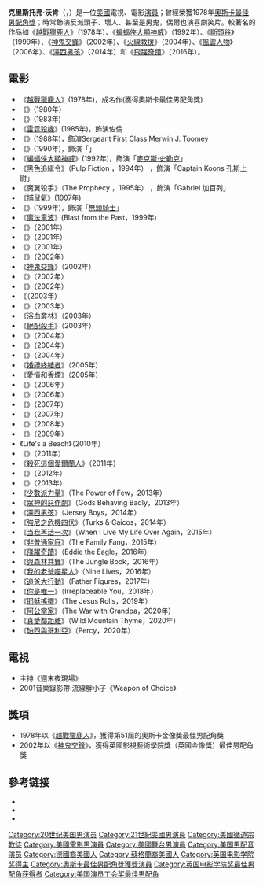 {{noteTA
|T=zh-hans:克里斯托弗·沃肯; zh-hk:基斯杜化·華堅; zh-tw:克里斯多夫·華肯;
|G1=Movie
|1=zh-hans:克里斯托弗·沃肯; zh-hk:基斯杜化·華堅; zh-tw:克里斯多夫·華肯;
|2=zh-hans:克里斯托弗; zh-hk:基斯杜化; zh-tw:克里斯多夫;
|3=zh-hans:沃肯; zh-hk:華堅; zh-tw:華肯;
|4= zh-cn:丛林奇兵; zh-hk:亞馬遜迷藏; zh-tw:浴血叢林;
}}
{{藝人
|姓名 = 克里斯托弗·沃肯
|類型 = 男演員
|圖片 = ChristopherWalkenFeb08.jpg
|圖片尺寸 = 
|圖片簡介 = 沃肯於2008年
|原名 = 
|外文名 = 
|外文 =  
|羅馬拼音 = 
|英文名 = Christopher Walken
|暱稱 = 
|其他藝名 = 
|國籍 = 
|民族 = 
|籍貫 = 
|出生日期 = {{birth date and age|1943|3|31}}
|出生地點 = {{USA}}[[紐約市|紐約市]][[皇后區|皇后區]][[阿斯托里亞_(皇后區)|阿斯托里亞]]
|逝世日期 = 
|逝世地點 = 
|職業 = 
|語言 = 
|三圍 = 
|教育程度 = 
|宗教信仰 =
|配偶 = 乔治安娜·沃肯（1969年至今）
|兒女 = 
|父母 = 
|音樂類型 = 
|演奏樂器 = 
|出身地 = 
|出道作 = 
|出道日期 = 1953年
|代表作 = 
|活躍年代 = 
|唱片公司 = 
|經紀公司 = 
|網站 = 
|相關團體 = 
|獎項 = 
|IMDb = 0000686
|現任成員 = 
|過往成員 = 
|音樂專輯 = 
|電影 = 
|電視節目 = 
|舞台劇 = 
|書籍 = 
| academyawards = '''[[奧斯卡最佳男配角獎|最佳男配角]]'''<br />1978年 《[[越戰獵鹿人|越戰獵鹿人]]》
| baftaawards = '''[[英國電影學院獎最佳男配角|最佳男配角]]'''<br />2002年 《[[神鬼交鋒|神鬼交鋒]]》
| sagawards = '''[[美國演員工會獎最佳男配角|最佳男配角]]'''<br />2002年 《[[神鬼交鋒|神鬼交鋒]]》
}}
'''克里斯托弗·沃肯'''（{{lang-en|'''Christopher Walken'''}}，{{bd|1943年|3月31日}}）是一位[[美國|美國]]電視、電影[[演員|演員]]；曾經榮獲1978年[[奧斯卡最佳男配角獎|奧斯卡最佳男配角獎]]；時常飾演反派頭子、壞人、甚至是男鬼，偶爾也演喜劇笑片。較著名的作品如《[[越戰獵鹿人|越戰獵鹿人]]》（1978年）、《[[蝙蝠俠大顯神威|蝙蝠俠大顯神威]]》（1992年）、《[[斷頭谷|斷頭谷]]》（1999年）、《[[神鬼交鋒|神鬼交鋒]]》（2002年）、《[[火線救援|火線救援]]》（2004年）、《[[風雲人物_(2006年電影)|風雲人物]]》（2006年）、《[[澤西男孩|澤西男孩]]》（2014年）和《[[飛躍奇蹟|飛躍奇蹟]]》（2016年）。

== 電影 ==
* 《[[越戰獵鹿人|越戰獵鹿人]]》(1978年)，成名作(獲得奧斯卡最佳男配角獎)
* 《{{link-en|天堂之門|Heaven's Gate}}》(1980年）
* 《{{link-en|死亡禁地|The Dead Zone(film)}}》(1983年)
* 《[[雷霆殺機|雷霆殺機]]》(1985年)，飾演佐倫
* 《{{link-en|小卒將軍|Biloxi Blues}}》(1988年)，飾演Sergeant First Class Merwin J. Toomey
* 《{{link-en|紐約之王|King of New York}}》(1990年)，飾演「{{link-en|Frank White|Frank White}}」
* 《[[蝙蝠俠大顯神威|蝙蝠俠大顯神威]]》(1992年)，飾演「[[麦克斯·史勒克|麥克斯·史勒克]]」
* 《黑色追緝令》（Pulp Fiction ，1994年） ，飾演「Captain Koons 孔斯上尉」
* 《魔翼殺手》（The Prophecy ，1995年） ，飾演「Gabriel 加百列」
* 《[[捕鼠氣|捕鼠氣]]》(1997年)
* 《{{link-en|斷頭谷|Sleepy Hollow}}》(1999年)，飾演「[[無頭騎士|無頭騎士]]」
* 《[[魔法電波|魔法電波]]》(Blast from the Past，1999年)
* 《{{link-en|亂世美人|The Affair of the Necklace}}》（2001年） 
* 《{{link-en|美國甜心|America's Sweethearts}}》（2001年） 
* 《{{link-en|傻喬歷險記|Joe Dirt}}》（2001年）
* 《{{link-en|草地英熊|The Country Bears}}》（2002年） 
* 《[[神鬼交鋒|神鬼交鋒]]》（2002年） 
* 《{{link-en|高桿|Poolhall Junkies}}》（2002年） 
* 《{{link-en|天堂有約|Plots With A View}}》（2002年） 
* 《{{link-en|賤錢眼開|Envy}}（2003年） 
* 《{{link-en|搶錢袋鼠|Kangaroo Jack}}》（2003年） 
* 《[[浴血叢林|浴血叢林]]》（2003年） 
* 《[[絕配殺手|絕配殺手]]》（2003年） 
* 《{{link-en|燈火闌珊處|Around the Bend}}》（2004年） 
* 《{{link-en|火線救援|Man on Fire}}》（2004年） 
* 《{{link-en|超完美嬌妻|The Stepford Wives (2004 film)}}》（2004年） 
* 《[[婚禮終結者|婚禮終結者]]》（2005年） 
* 《[[愛情和香煙|愛情和香煙]]》（2005年） 
* 《{{link-en|命運好好玩|Click}}》（2006年） 
* 《{{link-en|風雲人物|Man of the Year}}》（2006年） 
* 《{{link-en|乒乓特派員|Balls of Fury}}》（2007年） 
* 《{{link-en|髮膠明星夢|Hairspray}}》（2007年） 
* 《{{link-en|五美元過一天|$5 a Day}}》（2008年）
* 《{{link-en|初來乍盜|The Maiden Heist}}》（2009年）
* 《Life's a Beach》（2010年）
* 《{{link-en|黑馬馬力夯|Dark Horse(2011 film)}}》（2011年）
* 《[[殺死這個愛爾蘭人|殺死這個愛爾蘭人]]》（2011年）
* 《{{link-en|濃情四重奏|A Late Quartet}}》（2012年）
* 《{{link-en|王牌雙賊|Stand Up Guys}}》（2013年）
* 《[[少數派力量|少數派力量]]》（The Power of Few，2013年）
* 《[[眾神的惡作劇_(電影)|眾神的惡作劇]]》（Gods Behaving Badly，2013年）
* 《[[澤西男孩|澤西男孩]]》（Jersey Boys，2014年）
* 《[[強尼之危機四伏|強尼之危機四伏]]》（Turks & Caicos，2014年）
* 《[[当我再活一次|当我再活一次]]》（When I Live My Life Over Again，2015年）
* 《[[非普通家庭_(電影)|非普通家庭]]》（The Family Fang，2015年）
* 《[[飛躍奇蹟|飛躍奇蹟]]》（Eddie the Eagle，2016年）
* 《[[與森林共舞|與森林共舞]]》（The Jungle Book，2016年）
* 《[[我的老爸喵星人|我的老爸喵星人]]》（Nine Lives，2016年）
* 《[[追爸大行動|追爸大行動]]》（Father Figures，2017年）
* 《[[你是唯一|你是唯一]]》（Irreplaceable You，2018年）
* 《[[耶穌搖擺|耶穌搖擺]]》（The Jesus Rolls，2019年）
* 《[[阿公當家|阿公當家]]》（The War with Grandpa，2020年）
* 《[[真愛鄰距離|真愛鄰距離]]》（Wild Mountain Thyme，2020年）
* 《[[珀西與哥利亞|珀西與哥利亞]]》（Percy，2020年）

== 電視 ==
*主持《週末夜現場》
*2001音樂錄影帶:流線胖小子《Weapon of Choice》

== 獎項 ==
*1978年以《[[越戰獵鹿人|越戰獵鹿人]]》，獲得第51屆的奧斯卡金像獎最佳男配角獎
*2002年以《[[神鬼交鋒|神鬼交鋒]]》，獲得英國影視藝術學院獎（英國金像獎）最佳男配角獎

== 參考链接 ==
{{Commons|Christopher Walken}}
* {{IMDb name|686}}
* {{IBDB name}}
* {{iobdb|456}}
{{奧斯卡最佳男配角獎}}
{{上海电视节白玉兰奖最佳男演员}}
{{美國演員工會獎最佳男配角}}
{{英國電影學院獎最佳男配角}}
{{卫星奖最佳电影男配角}}
{{年度風雲男性獎}}
{{国家影评人协会最佳男配角}}
{{Authority control}}

{{DEFAULTSORT:Walken, Christopher}}
[[Category:20世纪美国男演员|Category:20世纪美国男演员]]
[[Category:21世紀美國男演員|Category:21世紀美國男演員]]
[[Category:美國循道宗教徒|Category:美國循道宗教徒]]
[[Category:美國電影男演員|Category:美國電影男演員]]
[[Category:美國舞台男演員|Category:美國舞台男演員]]
[[Category:美国男配音演员|Category:美国男配音演员]]
[[Category:德國裔美國人|Category:德國裔美國人]]
[[Category:蘇格蘭裔美國人|Category:蘇格蘭裔美國人]]
[[Category:英国电影学院奖得主|Category:英国电影学院奖得主]]
[[Category:奧斯卡最佳男配角獎獲獎演員|Category:奧斯卡最佳男配角獎獲獎演員]]
[[Category:英国电影学院奖最佳男配角获得者|Category:英国电影学院奖最佳男配角获得者]]
[[Category:美国演员工会奖最佳男配角|Category:美国演员工会奖最佳男配角]]